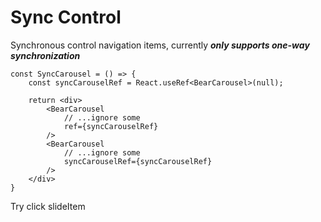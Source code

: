

# Sync Control

Synchronous control navigation items, currently ***only supports one-way synchronization***

```tsx
const SyncCarousel = () => {
    const syncCarouselRef = React.useRef<BearCarousel>(null);

    return <div>
        <BearCarousel
            // ...ignore some
            ref={syncCarouselRef}
        />
        <BearCarousel
            // ...ignore some
            syncCarouselRef={syncCarouselRef}
        />
    </div>
}
```

Try click slideItem

<SyncCarousel/>


